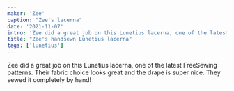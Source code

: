 ```yaml
---
maker: 'Zee'
caption: "Zee's lacerna"
date: '2021-11-07'
intro: 'Zee did a great job on this Lunetius lacerna, one of the latest FreeSewing patterns. Their fabric choice looks great and the drape is super nice. They sewed it completely by hand!'
title: "Zee's handsewn Lunetius lacerna"
tags: ['lunetius']
---
```


<!-- truncate -->

Zee did a great job on this Lunetius lacerna, one of the latest FreeSewing patterns. Their fabric choice looks great and the drape is super nice. They sewed it completely by hand!
